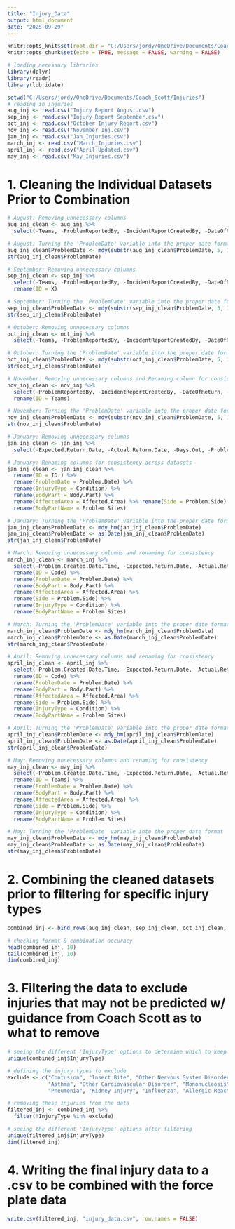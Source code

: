 ---
title: "Injury_Data"
output: html_document
date: "2025-09-29"
---

```{r setup, include=FALSE}
knitr::opts_knit$set(root.dir = "C:/Users/jordy/OneDrive/Documents/Coach_Scott/Injuries")
knitr::opts_chunk$set(echo = TRUE, message = FALSE, warning = FALSE)
```

```{r setup, include=FALSE}
# loading necessary libraries
library(dplyr)
library(readr)
library(lubridate)
```


```{r setup, include=FALSE}
setwd("C:/Users/jordy/OneDrive/Documents/Coach_Scott/Injuries")
# reading in injuries
aug_inj <- read.csv("Injury Report August.csv")
sep_inj <- read.csv("Injury Report September.csv")
oct_inj <- read.csv("October Injury Report.csv")
nov_inj <- read.csv("November Inj.csv")
jan_inj <- read.csv("Jan_Injuries.csv")
march_inj <- read.csv("March_Injuries.csv")
april_inj <- read.csv("April Updated.csv")
may_inj <- read.csv("May_Injuries.csv")
```


# 1. Cleaning the Individual Datasets Prior to Combination
```{r}
# August: Removing unnecessary columns
aug_inj_clean <- aug_inj %>%
  select(-Teams, -ProblemReportedBy, -IncidentReportCreatedBy, -DateOfReturn, -CurrentStatus, -ReportedDate, -IncidentReportCreatedOnDate)

# August: Turning the 'ProblemDate' variable into the proper date format
aug_inj_clean$ProblemDate <- mdy(substr(aug_inj_clean$ProblemDate, 5, 15))
str(aug_inj_clean$ProblemDate)

# September: Removing unnecessary columns
sep_inj_clean <- sep_inj %>%
  select(-Teams, -ProblemReportedBy, -IncidentReportCreatedBy, -DateOfReturn, -CurrentStatus, -ReportedDate, -IncidentReportCreatedOnDate) %>%
  rename(ID = X)

# September: Turning the 'ProblemDate' variable into the proper date format
sep_inj_clean$ProblemDate <- mdy(substr(sep_inj_clean$ProblemDate, 5, 15))
str(sep_inj_clean$ProblemDate)

# October: Removing unnecessary columns
oct_inj_clean <- oct_inj %>%
  select(-Teams, -ProblemReportedBy, -IncidentReportCreatedBy, -DateOfReturn, -CurrentStatus, -ReportedDate, -IncidentReportCreatedOnDate)

# October: Turning the 'ProblemDate' variable into the proper date format
oct_inj_clean$ProblemDate <- mdy(substr(oct_inj_clean$ProblemDate, 5, 15))
str(oct_inj_clean$ProblemDate)

# November: Removing unnecessary columns and Renaming column for consistency across datasets
nov_inj_clean <- nov_inj %>%
  select(-ProblemReportedBy, -IncidentReportCreatedBy, -DateOfReturn, -CurrentStatus, -ReportedDate, -IncidentReportCreatedOnDate) %>%
  rename(ID = Teams)

# November: Turning the 'ProblemDate' variable into the proper date format
nov_inj_clean$ProblemDate <- mdy(substr(nov_inj_clean$ProblemDate, 5, 15))
str(nov_inj_clean$ProblemDate)

# January: Removing unnecessary columns
jan_inj_clean <- jan_inj %>%
  select(-Expected.Return.Date, -Actual.Return.Date, -Days.Out, -Problem.Status, -Reported.Date)

# January: Renaming columns for consistency across datasets
jan_inj_clean <- jan_inj_clean %>%
  rename(ID = ID.) %>%
  rename(ProblemDate = Problem.Date) %>%
  rename(InjuryType = Condition) %>%
  rename(BodyPart = Body.Part) %>%
  rename(AffectedArea = Affected.Area) %>% rename(Side = Problem.Side) %>%
  rename(BodyPartName = Problem.Sites)

# January: Turning the 'ProblemDate' variable into the proper date format
jan_inj_clean$ProblemDate <- mdy_hm(jan_inj_clean$ProblemDate)
jan_inj_clean$ProblemDate <- as.Date(jan_inj_clean$ProblemDate)
str(jan_inj_clean$ProblemDate)

# March: Removing unnecessary columns and renaming for consistency
march_inj_clean <- march_inj %>%
  select(-Problem.Created.Date.Time, -Expected.Return.Date, -Actual.Return.Date, -Days.Out, -Problem.Status, -Reported.Date, -Privacy.Level, -Diagnosis.Code, -Problem.Reported.By) %>%
  rename(ID = Code) %>%
  rename(ProblemDate = Problem.Date) %>%
  rename(BodyPart = Body.Part) %>%
  rename(AffectedArea = Affected.Area) %>%
  rename(Side = Problem.Side) %>%
  rename(InjuryType = Condition) %>%
  rename(BodyPartName = Problem.Sites)

# March: Turning the 'ProblemDate' variable into the proper date format
march_inj_clean$ProblemDate <- mdy_hm(march_inj_clean$ProblemDate)
march_inj_clean$ProblemDate <- as.Date(march_inj_clean$ProblemDate)
str(march_inj_clean$ProblemDate)

# April: Removing unnecessary columns and renaming for consistency
april_inj_clean <- april_inj %>%
  select(-Problem.Created.Date.Time, -Expected.Return.Date, -Actual.Return.Date, -Days.Out, -Problem.Status, -Reported.Date, -Privacy.Level, -Diagnosis.Code, -Problem.Reported.By, -Problem.Reported.By.Provider.Identifier, -Datalys.Injury.Type) %>%
  rename(ID = Code) %>%
  rename(ProblemDate = Problem.Date) %>%
  rename(BodyPart = Body.Part) %>%
  rename(AffectedArea = Affected.Area) %>%
  rename(Side = Problem.Side) %>%
  rename(InjuryType = Condition) %>%
  rename(BodyPartName = Problem.Sites)

# April: Turning the 'ProblemDate' variable into the proper date format
april_inj_clean$ProblemDate <- mdy_hm(april_inj_clean$ProblemDate)
april_inj_clean$ProblemDate <- as.Date(april_inj_clean$ProblemDate)
str(april_inj_clean$ProblemDate)

# May: Removing unnecessary columns and renaming for consistency
may_inj_clean <- may_inj %>%
  select(-Problem.Created.Date.Time, -Expected.Return.Date, -Actual.Return.Date, -Days.Out, -Problem.Status, -Reported.Date, -Privacy.Level, -Diagnosis.Code, -Problem.Reported.By, -Problem.Reported.By.Provider.Identifier, -Datalys.Injury.Type, -Problem.Description) %>%
  rename(ID = Teams) %>%
  rename(ProblemDate = Problem.Date) %>%
  rename(BodyPart = Body.Part) %>%
  rename(AffectedArea = Affected.Area) %>%
  rename(Side = Problem.Side) %>%
  rename(InjuryType = Condition) %>%
  rename(BodyPartName = Problem.Sites)

# May: Turning the 'ProblemDate' variable into the proper date format
may_inj_clean$ProblemDate <- mdy_hm(may_inj_clean$ProblemDate)
may_inj_clean$ProblemDate <- as.Date(may_inj_clean$ProblemDate)
str(may_inj_clean$ProblemDate)
```

# 2. Combining the cleaned datasets prior to filtering for specific injury types
```{r}
combined_inj <- bind_rows(aug_inj_clean, sep_inj_clean, oct_inj_clean, nov_inj_clean, jan_inj_clean, march_inj_clean, april_inj_clean, may_inj_clean)

# checking format & combination accuracy
head(combined_inj, 10)
tail(combined_inj, 10)
dim(combined_inj)
```

# 3. Filtering the data to exclude injuries that may not be predicted w/ guidance from Coach Scott as to what to remove
```{r}
# seeing the different 'InjuryType' options to determine which to keep
unique(combined_inj$InjuryType)

# defining the injury types to exclude
exclude <- c("Contusion", "Insect Bite", "Other Nervous System Disorder", "Other Gastrointestinal Disorder",
             "Asthma", "Other Cardiovascular Disorder", "Mononucleosis", 
             "Pneumonia", "Kidney Injury", "Influenza", "Allergic Reaction", "Other", "Other Injury to Head", "Scheuermann's Disease", "Complaining of pain in toe (finding)", "Cramps")
```


```{r}
# removing these injuries from the data
filtered_inj <- combined_inj %>%
  filter(!InjuryType %in% exclude)

# seeing the different 'InjuryType' options after filtering
unique(filtered_inj$InjuryType)
dim(filtered_inj)
```

# 4. Writing the final injury data to a .csv to be combined with the force plate data 
```{r}
write.csv(filtered_inj, "injury_data.csv", row.names = FALSE)
```

